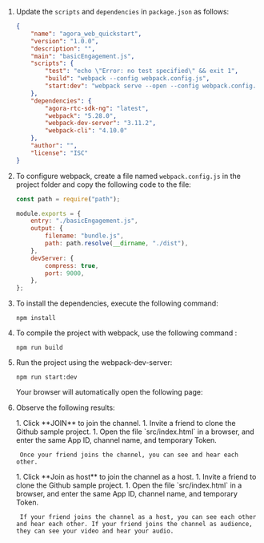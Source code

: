 <PlatformWrapper platform = "web">

1. Update the `scripts` and `dependencies` in `package.json` as follows:

    ```json
    {
        "name": "agora_web_quickstart",
        "version": "1.0.0",
        "description": "",
        "main": "basicEngagement.js",
        "scripts": {
            "test": "echo \"Error: no test specified\" && exit 1",
            "build": "webpack --config webpack.config.js",
            "start:dev": "webpack serve --open --config webpack.config.js"
        },
        "dependencies": {
            "agora-rtc-sdk-ng": "latest",
            "webpack": "5.28.0",
            "webpack-dev-server": "3.11.2",
            "webpack-cli": "4.10.0"
        },
        "author": "",
        "license": "ISC"
    }
    ```

1. To configure webpack, create a file named `webpack.config.js` in the project folder and copy the following code to the file:

    ```js
    const path = require("path");

    module.exports = {
        entry: "./basicEngagement.js",
        output: {
            filename: "bundle.js",
            path: path.resolve(__dirname, "./dist"),
        },
        devServer: {
            compress: true,
            port: 9000,
        },
    };
    ```

1. To install the dependencies, execute the following command:

    ```shell
    npm install
    ```

1. To compile the project with webpack, use the following command :
    
    ```shell
    npm run build
    ```

1. Run the project using the webpack-dev-server:

    ```shell
    npm run start:dev
    ```

    Your browser will automatically open the following page:

1. Observe the following results:

    <ProductWrapper product='video-calling'>
    1. Click **JOIN** to join the channel. 
    1. Invite a friend to clone the Github sample project. 
    1. Open the file `src/index.html` in a browser, and enter the same App ID, channel name, and temporary Token. 
    
        Once your friend joins the channel, you can see and hear each other.
    </ProductWrapper>

    <ProductWrapper product='interactive-live-streaming, broadcast-streaming'>
    1. Click **Join as host** to join the channel as a host. 
    1. Invite a friend to clone the Github sample project. 
    1. Open the file `src/index.html` in a browser, and enter the same App ID, channel name, and temporary Token. 
        
        If your friend joins the channel as a host, you can see each other and hear each other. If your friend joins the channel as audience, they can see your video and hear your audio.
    </ProductWrapper>

</PlatformWrapper>